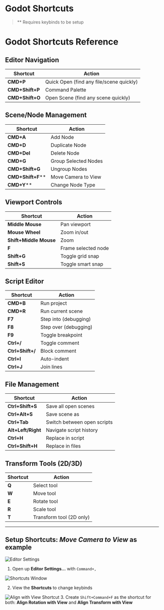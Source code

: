 # Godot Shortcuts
> \*\* Requires keybinds to be setup
# Godot Shortcuts Reference

## Editor Navigation
| Shortcut | Action |
|----------|---------|
| **CMD+P** | Quick Open (find any file/scene quickly) |
| **CMD+Shift+P** | Command Palette |
| **CMD+Shift+O** | Open Scene (find any scene quickly) |

## Scene/Node Management
| Shortcut | Action |
|----------|---------|
| **CMD+A** | Add Node |
| **CMD+D** | Duplicate Node |
| **CMD+Del** | Delete Node |
| **CMD+G** | Group Selected Nodes |
| **CMD+Shift+G** | Ungroup Nodes |
| **CMD+Shift+F**\*\* | Move Camera to View |
| **CMD+Y**\*\* | Change Node Type |

## Viewport Controls
| Shortcut | Action |
|----------|---------|
| **Middle Mouse** | Pan viewport |
| **Mouse Wheel** | Zoom in/out |
| **Shift+Middle Mouse** | Zoom |
| **F** | Frame selected node |
| **Shift+G** | Toggle grid snap |
| **Shift+S** | Toggle smart snap |

## Script Editor
| Shortcut | Action |
|----------|---------|
| **CMD+B** | Run project |
| **CMD+R** | Run current scene |
| **F7** | Step into (debugging) |
| **F8** | Step over (debugging) |
| **F9** | Toggle breakpoint |
| **Ctrl+/** | Toggle comment |
| **Ctrl+Shift+/** | Block comment |
| **Ctrl+I** | Auto-indent |
| **Ctrl+J** | Join lines |

## File Management
| Shortcut | Action |
|----------|---------|
| **Ctrl+Shift+S** | Save all open scenes |
| **Ctrl+Alt+S** | Save scene as |
| **Ctrl+Tab** | Switch between open scripts |
| **Alt+Left/Right** | Navigate script history |
| **Ctrl+H** | Replace in script |
| **Ctrl+Shift+H** | Replace in files |

## Transform Tools (2D/3D)
| Shortcut | Action |
|----------|---------|
| **Q** | Select tool |
| **W** | Move tool |
| **E** | Rotate tool |
| **R** | Scale tool |
| **T** | Transform tool (2D only) |

---

## Setup Shortcuts: *Move Camera to View* as example

![Editor Settings](./assets/editor-settings.png)

1. Open up **Editor Settings...** with `Command+,`

![Shortcuts Window](./assets/shortcuts-window.png)

2. View the **Shortcuts** to change keybinds

![Align with View Shortcut](./assets/align-with-view.png)
3. Create `Shift+Command+F` as the shortcut for both: **Align Rotation with View** and **Align Transform with View**